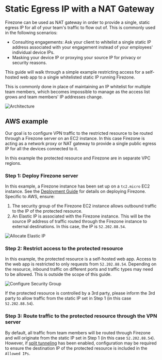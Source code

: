 # Static Egress IP with a NAT Gateway

Firezone can be used as NAT gateway in order to provide a single, static egress
IP for all of your team's traffic to flow out of. This is commonly used in the
following scenarios:

- Consulting engagements: Ask your client to whitelist a single static IP
  address associated with your engagement instead of your employees' individual
  device IPs.
- Masking your device IP or proxying your source IP for privacy or security
  reasons.

This guide will walk through a simple example restricting access for a
self-hosted web app to a single whitelisted static IP running Firezone.

This is commonly done in place of maintaining an IP whitelist for multiple team
members, which becomes impossible to manage as the access list grows and team
members' IP addresses change.

![Architecture](https://user-images.githubusercontent.com/52545545/154868328-688067dd-deca-4548-ac9d-f6ffe7eacf86.png)

## AWS example

Our goal is to configure VPN traffic to the restricted resource to be routed
through a Firezone server on an EC2 instance. In this case Firezone is acting as
a network proxy or NAT gateway to provide a single public egress IP for all the
devices connected to it.

In this example the protected resource and Firezone are in separate VPC regions.

### Step 1: Deploy Firezone server

In this example, a Firezone instance has been set up on a `tc2.micro` EC2
instance. See the [Deployment Guide](/docs/deploy/) for details on deploying
Firezone. Specific to AWS, ensure:

1. The security group of the Firezone EC2 instance allows outbound traffic to
   the IP of the protected resource.
1. An Elastic IP is associated with the Firezone instance. This will be the
   source IP address of traffic routed through the Firezone instance to external
   destinations. In this case, the IP is `52.202.88.54`.

![Allocate Elastic IP](https://user-images.githubusercontent.com/52545545/154821256-9335703b-a120-4a9d-b9f5-bbca673cef63.png)

### Step 2: Restrict access to the protected resource

In this example, the protected resource is a self-hosted web app. Access to the
web app is restricted to only requests from `52.202.88.54`. Depending on the
resource, inbound traffic on different ports and traffic types may need to be
allowed. This is outside the scope of this guide.

![Configure Security Group](https://user-images.githubusercontent.com/52545545/154821653-160f91d4-44d1-4b6c-b453-31604be930dc.png)

If the protected resource is controlled by a 3rd party, please inform the 3rd
party to allow traffic from the static IP set in Step 1 (in this case
`52.202.88.54`).

### Step 3: Route traffic to the protected resource through the VPN server

By default, all traffic from team members will be routed through Firezone and
will originate from the static IP set in Step 1 (in this case `52.202.88.54`).
However, if [split tunneling](/docs/user-guides/use-cases/split-tunnel/) has
been enabled, configuration may be required to ensure the destination IP of the
protected resource is included in the `Allowed IPs`.
